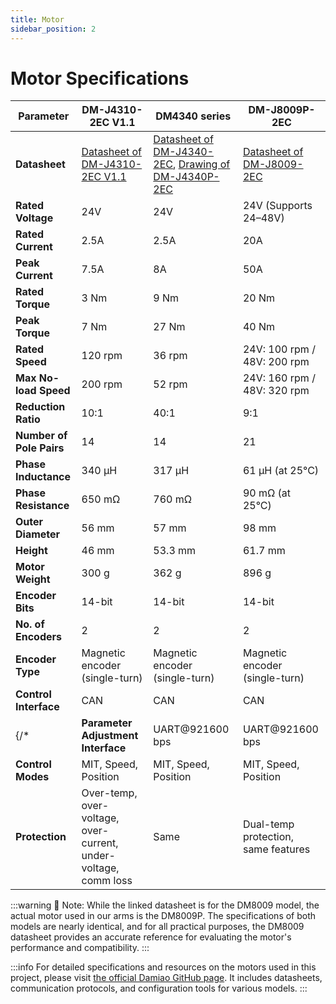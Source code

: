 ```yaml
---
title: Motor
sidebar_position: 2
---
```


# Motor Specifications

| Parameter | **DM-J4310-2EC V1.1** | **DM4340 series** | **DM-J8009P-2EC** |
|---------------------------|----------------|----------------|----------------|
| **Datasheet** | [Datasheet of DM-J4310-2EC V1.1](/file/hardware/specification/motor/dm4310.pdf) | [Datasheet of DM-J4340-2EC](/file/hardware/specification/motor/dm4340.pdf), [Drawing of DM-J4340P-2EC](/file/hardware/specification/motor/dm4340p.pdf) | [Datasheet of DM-J8009-2EC](/file/hardware/specification/motor/dm8009.pdf) |
| **Rated Voltage** | 24V | 24V | 24V (Supports 24–48V) |
| **Rated Current** | 2.5A | 2.5A | 20A |
| **Peak Current** | 7.5A | 8A | 50A |
| **Rated Torque** | 3 Nm | 9 Nm | 20 Nm |
| **Peak Torque** | 7 Nm | 27 Nm | 40 Nm |
| **Rated Speed** | 120 rpm | 36 rpm | 24V: 100 rpm / 48V: 200 rpm |
| **Max No-load Speed** | 200 rpm | 52 rpm | 24V: 160 rpm / 48V: 320 rpm |
| **Reduction Ratio** | 10:1 | 40:1 | 9:1 |
| **Number of Pole Pairs** | 14 | 14 | 21 |
| **Phase Inductance** | 340 μH | 317 μH | 61 μH (at 25°C) |
| **Phase Resistance** | 650 mΩ | 760 mΩ | 90 mΩ (at 25°C) |
| **Outer Diameter** | 56 mm | 57 mm | 98 mm |
| **Height** | 46 mm | 53.3 mm | 61.7 mm |
| **Motor Weight** | 300 g | 362 g | 896 g |
| **Encoder Bits** | 14-bit | 14-bit | 14-bit |
| **No. of Encoders** | 2 | 2 | 2 |
| **Encoder Type** | Magnetic encoder (single-turn) | Magnetic encoder (single-turn) | Magnetic encoder (single-turn) |
| **Control Interface** | CAN | CAN | CAN |
{/*| **Parameter Adjustment Interface** | UART@921600 bps | UART@921600 bps | USB-to-CAN |
| **Control Modes** | MIT, Speed, Position | MIT, Speed, Position | MIT, Speed, Position |
| **Protection** | Over-temp, over-voltage, over-current, under-voltage, comm loss | Same | Dual-temp protection, same features |*/}

:::warning
📌 Note: While the linked datasheet is for the DM8009 model, the actual motor used in our arms is the DM8009P. The specifications of both models are nearly identical, and for all practical purposes, the DM8009 datasheet provides an accurate reference for evaluating the motor's performance and compatibility.
:::

:::info
For detailed specifications and resources on the motors used in this project, please visit [the official Damiao GitHub page](https://github.com/dmBots). It includes datasheets, communication protocols, and configuration tools for various models.
:::

